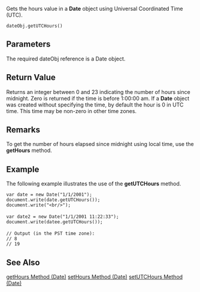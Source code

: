 Gets the hours value in a '''Date''' object using Universal Coordinated Time (UTC).

 dateObj.getUTCHours() 
==Parameters==
The required dateObj reference is a Date object.


==Return Value==
Returns an integer between 0 and 23 indicating the number of hours since midnight. Zero is returned if the time is before 1:00:00 am. If a '''Date''' object was created without specifying the time, by default the hour is 0 in UTC time. This time may be non-zero in other time zones.


==Remarks==
To get the number of hours elapsed since midnight using local time, use the '''getHours''' method.


==Example==
The following example illustrates the use of the '''getUTCHours''' method.

 var date = new Date("1/1/2001");
 document.write(date.getUTCHours());
 document.write("&lt;br/&gt;");
 
 var date2 = new Date("1/1/2001 11:22:33");
 document.write(datee.getUTCHours());
 
 // Output (in the PST time zone):
 // 8
 // 19

==See Also==

              

              

              
[[javascript/Date/getHours|getHours Method (Date)]]
[[javascript/Date/setHours|setHours Method (Date)]]
[[javascript/Date/setUTCHours|setUTCHours Method (Date)]]

